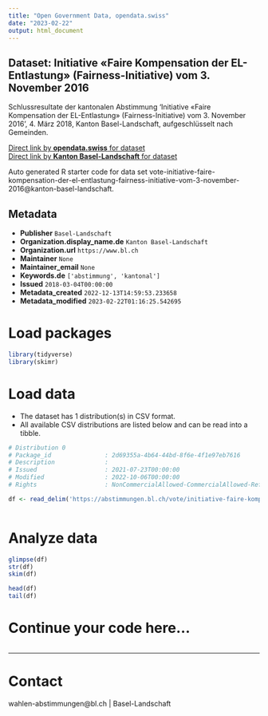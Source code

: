 ```yaml
---
title: "Open Government Data, opendata.swiss"
date: "2023-02-22"
output: html_document
---
```


## Dataset: Initiative «Faire Kompensation der EL-Entlastung» (Fairness-Initiative) vom 3. November 2016

Schlussresultate der kantonalen Abstimmung 'Initiative «Faire Kompensation der EL-Entlastung» (Fairness-Initiative) vom 3. November 2016', 4. März 2018, Kanton Basel-Landschaft, aufgeschlüsselt nach Gemeinden.

[Direct link by **opendata.swiss** for dataset](https://opendata.swiss/de/dataset/initiative-faire-kompensation-der-el-entlastung-fairness-initiative-vom-3-november-2016)<br>
[Direct link by **Kanton Basel-Landschaft** for dataset](https://abstimmungen.bl.ch/vote/initiative-faire-kompensation-der-el-entlastung-fairness-initiative-vom-3-november-2016/data)

Auto generated R starter code for data set vote-initiative-faire-kompensation-der-el-entlastung-fairness-initiative-vom-3-november-2016@kanton-basel-landschaft.

## Metadata

- **Publisher** `Basel-Landschaft`
- **Organization.display_name.de** `Kanton Basel-Landschaft`
- **Organization.url** `https://www.bl.ch`
- **Maintainer** `None`
- **Maintainer_email** `None`
- **Keywords.de** `['abstimmung', 'kantonal']`
- **Issued** `2018-03-04T00:00:00`
- **Metadata_created** `2022-12-13T14:59:53.233658`
- **Metadata_modified** `2023-02-22T01:16:25.542695`


# Load packages

```r

library(tidyverse)
library(skimr)

```

# Load data

-   The dataset has 1 distribution(s) in CSV format.
-   All available CSV distributions are listed below and can be read into a tibble.

```r

# Distribution 0
# Package_id               : 2d69355a-4b64-44bd-8f6e-4f1e97eb7616
# Description              : 
# Issued                   : 2021-07-23T00:00:00
# Modified                 : 2022-10-06T00:00:00
# Rights                   : NonCommercialAllowed-CommercialAllowed-ReferenceRequired

df <- read_delim('https://abstimmungen.bl.ch/vote/initiative-faire-kompensation-der-el-entlastung-fairness-initiative-vom-3-november-2016/data-csv')



```

# Analyze data

```r

glimpse(df)
str(df)
skim(df)

head(df)
tail(df)

```

# Continue your code here...

```r

```

------------------------------------------------------------------------

# Contact

wahlen-abstimmungen@bl.ch | Basel-Landschaft
